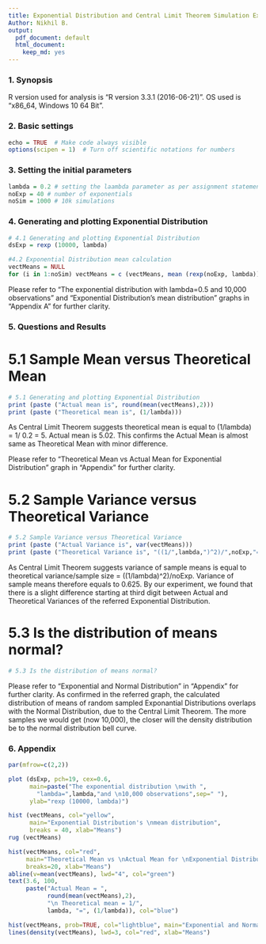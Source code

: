 ```yaml
---
title: Exponential Distribution and Central Limit Theorem Simulation Exercise
Author: Nikhil B.
output:
  pdf_document: default
  html_document:
    keep_md: yes
---
```


### 1. Synopsis
R version used for analysis is "R version 3.3.1 (2016-06-21)". OS used is "x86_64, Windows 10 64 Bit".

### 2. Basic settings
```r
echo = TRUE  # Make code always visible
options(scipen = 1)  # Turn off scientific notations for numbers
```

### 3. Setting the initial parameters
```r
lambda = 0.2 # setting the laambda parameter as per assignment statement
noExp = 40 # number of exponentials
noSim = 1000 # 10k simulations
```

### 4. Generating and plotting Exponential Distribution
```r
# 4.1 Generating and plotting Exponential Distribution
dsExp = rexp (10000, lambda)

#4.2 Exponential Distribution mean calculation
vectMeans = NULL
for (i in 1:noSim) vectMeans = c (vectMeans, mean (rexp(noExp, lambda)))
```
Please refer to "The exponential distribution with lambda=0.5 and 10,000 observations" and "Exponential Distribution's mean distribution" graphs in "Appendix A" for further clarity.

### 5. Questions and Results
# 5.1 Sample Mean versus Theoretical Mean
```r
# 5.1 Generating and plotting Exponential Distribution
print (paste ("Actual mean is", round(mean(vectMeans),2)))
print (paste ("Theoretical mean is", (1/lambda)))
```
As Central Limit Theorem suggests theoretical mean is equal to (1/lambda) = 1/ 0.2 = 5. Actual mean is 5.02. This confirms the Actual Mean is almost same as Theoretical Mean with minor difference.

Please refer to "Theoretical Mean vs Actual Mean for Exponential Distribution" graph in "Appendix" for further clarity.

# 5.2 Sample Variance versus Theoretical Variance
```r
# 5.2 Sample Variance versus Theoretical Variance
print (paste ("Actual Variance is", var(vectMeans)))
print (paste ("Theoretical Variance is", "((1/",lambda,")^2)/",noExp,"=",(((1/lambda)^2)/noExp)))
```
As Central Limit Theorem suggests variance of sample means is equal to theoretical variance/sample size = ((1/lambda)^2)/noExp. Variance of sample means therefore equals to 0.625. By our experiment, we found that there is a slight difference starting at third digit between Actual and Theoretical Variances of the referred  Exponential Distribution.

# 5.3 Is the distribution of means normal?
```r
# 5.3 Is the distribution of means normal?
```
Please refer to "Exponential and Normal Distribution" in "Appendix" for further clarity. As confirmed in the referred graph, the calculated distribution of means of random sampled Exponantial Distributions overlaps with the Normal Distribution, due to the Central Limit Theorem. The more samples we would get (now 10,000), the closer will the density distribution be to the normal distribution bell curve.

### 6. Appendix
```r
par(mfrow=c(2,2))

plot (dsExp, pch=19, cex=0.6, 
      main=paste("The exponential distribution \nwith ",
        "lambda=",lambda,"and \n10,000 observations",sep=" "),
      ylab="rexp (10000, lambda)")

hist (vectMeans, col="yellow", 
      main="Exponential Distribution's \nmean distribution", 
      breaks = 40, xlab="Means")
rug (vectMeans)

hist(vectMeans, col="red", 
     main="Theoretical Mean vs \nActual Mean for \nExponential Distribution",
     breaks=20, xlab="Means")
abline(v=mean(vectMeans), lwd="4", col="green")
text(3.6, 100, 
     paste("Actual Mean = ", 
           round(mean(vectMeans),2), 
           "\n Theoretical mean = 1/", 
           lambda, "=", (1/lambda)), col="blue")

hist(vectMeans, prob=TRUE, col="lightblue", main="Exponential and Normal Distribution", breaks=40)
lines(density(vectMeans), lwd=3, col="red", xlab="Means")
```